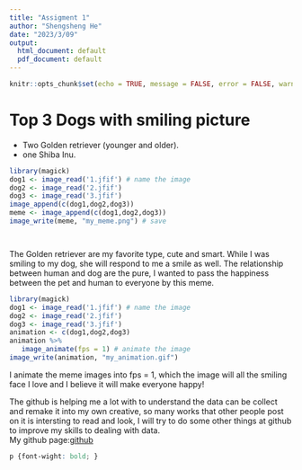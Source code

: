 ---
title: "Assigment 1"
author: "Shengsheng He"
date: "2023/3/09"
output:
  html_document: default
  pdf_document: default
---


```{r setup, include=FALSE}
knitr::opts_chunk$set(echo = TRUE, message = FALSE, error = FALSE, warning = FALSE)
```

# Top 3 Dogs with smiling picture

* Two Golden retriever (younger and older).
* one Shiba Inu.

```{r}
library(magick)
dog1 <- image_read('1.jfif') # name the image
dog2 <- image_read('2.jfif')
dog3 <- image_read('3.jfif')
image_append(c(dog1,dog2,dog3))
meme <- image_append(c(dog1,dog2,dog3))
image_write(meme, "my_meme.png") # save




```

The Golden retriever are my favorite type, cute and smart. While I was smiling to my dog, she will respond to me a smile as well. The relationship between human and dog are the pure, I wanted to pass the happiness between the pet and human to everyone by this meme.  


```{r}
library(magick)
dog1 <- image_read('1.jfif') # name the image
dog2 <- image_read('2.jfif')
dog3 <- image_read('3.jfif')
animation <- c(dog1,dog2,dog3)
animation %>%
   image_animate(fps = 1) # animate the image
image_write(animation, "my_animation.gif")


```
I animate the meme images into fps = 1, which the image will all the smiling face I love and I believe it will make everyone happy!

The github is helping me a lot with to understand the data can be collect and remake it into my own creative, so many works that other people post on it is intersting to read and look, I will try to do some other things at github to improve my skills to dealing with data.  
My github page:[github]('https://github.com/She840/stats-220-new.git') 




```{css}
p {font-wight: bold; }

```
